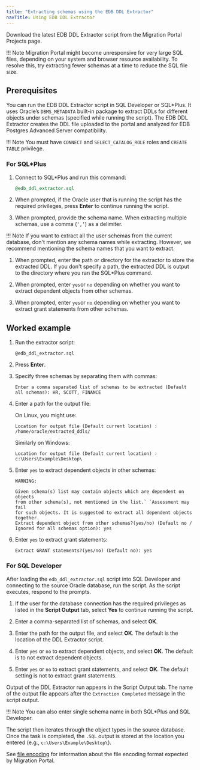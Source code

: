 ```yaml
---
title: "Extracting schemas using the EDB DDL Extractor"
navTitle: Using EDB DDL Extractor
---
```



Download the latest EDB DDL Extractor script from the Migration Portal Projects page.

!!! Note
    Migration Portal might become unresponsive for very large SQL files, depending on your system and browser resource availability. To resolve this, try extracting fewer schemas at a time to reduce the SQL file size.

## Prerequisites

You can run the EDB DDL Extractor script in SQL Developer or SQL\*Plus. It uses Oracle’s `DBMS_METADATA` built-in package to extract DDLs for different objects under schemas (specified while running the script). The EDB DDL Extractor creates the DDL file uploaded to the portal and analyzed for EDB Postgres Advanced Server compatibility.

!!! Note
    You must have `CONNECT` and `SELECT_CATALOG_ROLE` roles and `CREATE TABLE` privilege.

### For SQL\*Plus

1.  Connect to SQL\*Plus and run this command:

    ```sql
    @edb_ddl_extractor.sql
    ```

1.  When prompted, if the Oracle user that is running the script has the required privileges, press **Enter** to continue running the script. 

1.  When prompted, provide the schema name. When extracting multiple schemas, use a comma (`‘,’`) as a delimiter.

 !!! Note
     If you want to extract all the user schemas from the current database, don't mention any schema names while extracting. However, we recommend mentioning the schema names that you want to extract.

1.  When prompted, enter the path or directory for the extractor to store the extracted DDL. If you don't specify a path, the extracted DDL is output to the directory where you ran the SQL\*Plus command.
  
1.  When prompted, enter `yes`or `no` depending on whether you want to extract dependent objects from other schemas.

1.  When prompted, enter `yes`or `no` depending on whether you want to extract grant statements from other schemas.

## Worked example

1. Run the extractor script:

   ```text
   @edb_ddl_extractor.sql
   ```

1. Press **Enter**.

1. Specify three schemas by separating them with commas:

   ```text
   Enter a comma separated list of schemas to be extracted (Default all schemas): HR, SCOTT, FINANCE
   ```

1. Enter a path for the output file:

   On Linux, you might use:

   ```text
   Location for output file (Default current location) : /home/oracle/extracted_ddls/
   ```

   Similarly on Windows:

   ```text
   Location for output file (Default current location) : c:\Users\Example\Desktop\
   ```

1. Enter `yes` to extract dependent objects in other schemas:

   ```text
   WARNING:

   Given schema(s) list may contain objects which are dependent on objects 
   from other schema(s), not mentioned in the list.` `Assessment may fail 
   for such objects. It is suggested to extract all dependent objects 
   together.
   Extract dependent object from other schemas?(yes/no) (Default no / Ignored for all schemas option): yes
   ```

1. Enter `yes` to extract grant statements:

   ```text
   Extract GRANT statements?(yes/no) (Default no): yes
   ```

### For SQL Developer

After loading the `edb_ddl_extractor.sql` script into SQL Developer and connecting to the source Oracle database, run the script. As the script executes, respond to the prompts.

1.  If the user for the database connection has the required privileges as listed in the **Script Output** tab, select **Yes** to continue running the script.

2.  Enter a comma-separated list of schemas, and select **OK**. 

3.  Enter the path for the output file, and select **OK**. The default is the location of the DDL Extractor script.

4.  Enter `yes` or `no` to extract dependent objects, and select **OK**. The default is to not extract dependent objects. 

5. Enter `yes` or `no` to extract grant statements, and select **OK**. The default setting is not to extract grant statements.

Output of the DDL Extractor run appears in the Script Output tab. The name of the output file appears after the `Extraction Completed` message in the script output.

!!! Note
    You can also enter single schema name in both SQL\*Plus and SQL Developer.

The script then iterates through the object types in the source database. Once the task is completed, the `.SQL` output is stored at the location you entered (e.g., `c:\Users\Example\Desktop\`).

See [file encoding](/migration_portal/latest/known_issues_notes/#file-encoding) for information about the file encoding format expected by Migration Portal.


